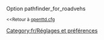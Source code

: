 {{fr/Amorce}}
Option pathfinder_for_roadvehs

<small><<Retour à [[Main/fr/Openttd.cfg|openttd.cfg]]</small>
[[Category:fr/Réglages et préférences]]